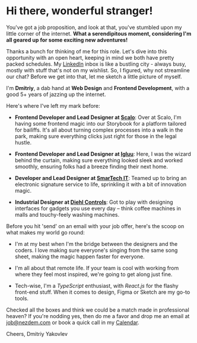 # Hi there, wonderful stranger!

You've got a job proposition, and look at that, you've stumbled upon my little 
corner of the internet. **What a serendipitous moment, considering I'm all 
geared up for some exciting new adventures!**

Thanks a bunch for thinking of me for this role. Let's dive into this opportunity 
with an open heart, keeping in mind we both have pretty packed schedules. My 
[LinkedIn](https://www.linkedin.com/in/dmitryakovlev) inbox is like a bustling 
city - always busy, mostly with stuff that's not on my wishlist. So, I figured, 
why not streamline our chat? Before we get into that, let me sketch a little 
picture of myself.

I'm **Dmitriy**, a dab hand at **Web Design** and **Frontend Development**, with a good 
5+ years of jazzing up the internet.

Here's where I've left my mark before:

- **Frontend Developer and Lead Designer at [Scalo](https://www.scalosoft.com/)**: Over at Scalo, 
I'm having some frontend magic into our Storybook for a platform tailored for bailiffs. 
It's all about turning complex processes into a walk in the park, making sure everything 
clicks just right for those in the legal hustle.

- **Frontend Developer and Lead Designer at [Igluu](https://igluu.cz/)**: Here, I was the 
wizard behind the curtain, making sure everything looked sleek and worked smoothly, ensuring 
folks had a breeze finding their next home.

- **Developer and Lead Designer at [SmarTech IT](https://smartech-it.eu/)**: Teamed up to 
bring an electronic signature service to life, sprinkling it with a bit of innovation magic.

- **Industrial Designer at [Diehl Controls](https://www.diehl.com/controls/en/)**: Got to play 
with designing interfaces for gadgets you use every day – think coffee machines in malls and 
touchy-feely washing machines.

Before you hit 'send' on an email with your job offer, here's the scoop on what makes my world go round:

- I'm at my best when I'm the bridge between the designers and the coders. I love making sure 
everyone's singing from the same song sheet, making the magic happen faster for everyone.

- I'm all about that remote life. If your team is cool with working from where they feel most 
inspired, we're going to get along just fine.

- Tech-wise, I'm a _TypeScript_ enthusiast, with _React.js_ for the flashy front-end stuff. When 
it comes to design, Figma or Sketch are my go-to tools.

Checked all the boxes and think we could be a match made in professional heaven? If you're 
nodding yes, then do me a favor and drop me an email at [job@nezdem.com](mailto:job@nezdem.com) 
or book a quick call in my [Calendar](https://cal.com/nezdem/).

Cheers,
Dmitriy Yakovlev